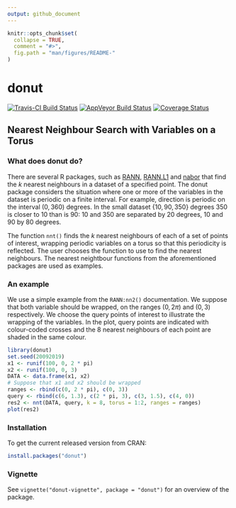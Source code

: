 ```yaml
---
output: github_document
---
```


<!-- README.md is generated from README.Rmd. Please edit that file -->

```r
knitr::opts_chunk$set(
  collapse = TRUE,
  comment = "#>",
  fig.path = "man/figures/README-"
)
```

# donut

[![Travis-CI Build Status](https://travis-ci.org/paulnorthrop/donut.svg?branch=master)](https://travis-ci.org/paulnorthrop/donut) 
[![AppVeyor Build Status](https://ci.appveyor.com/api/projects/status/github/paulnorthrop/donut?branch=master&svg=true)](https://ci.appveyor.com/project/paulnorthrop/donut)
[![Coverage Status](https://codecov.io/github/paulnorthrop/donut/coverage.svg?branch=master)](https://codecov.io/github/paulnorthrop/donut?branch=master)

## Nearest Neighbour Search with Variables on a Torus

### What does donut do?

There are several R packages, such as [RANN](https://cran.r-project.org/package=RANN), [RANN.L1](https://cran.r-project.org/package=RANN.L1) and [nabor](https://cran.r-project.org/package=nabor) that find the $k$ nearest neighbours in a dataset of a specified point.  The donut package considers the situation where one or more of the variables in the dataset is periodic on a finite interval.  For example, direction is periodic on the interval $(0, 360)$ degrees.  In the small dataset $\{10, 90, 350\}$ degrees 350 is closer to 10 than is 90: 10 and 350 are separated by 20 degrees, 10 and 90 by 80 degrees.

The function `nnt()` finds the $k$ nearest neighbours of each of a set of points of interest, wrapping periodic variables on a torus so that this periodicity is reflected. The user chooses the function to use to find the nearest neighbours.  The nearest neightbour functions from the aforementioned packages are used as examples.

### An example

We use a simple example from the `RANN:nn2()` documentation.  We suppose that both variable should be wrapped, on the ranges $(0, 2\pi)$ and $(0, 3)$ respectively.  We choose the query points of interest to illustrate the wrapping of the variables.  In the plot, query points are indicated with colour-coded crosses and the 8 nearest neighbours of each point are shaded in the same colour.

```r
library(donut)
set.seed(20092019)
x1 <- runif(100, 0, 2 * pi)
x2 <- runif(100, 0, 3)
DATA <- data.frame(x1, x2)
# Suppose that x1 and x2 should be wrapped
ranges <- rbind(c(0, 2 * pi), c(0, 3))
query <- rbind(c(6, 1.3), c(2 * pi, 3), c(3, 1.5), c(4, 0))
res2 <- nnt(DATA, query, k = 8, torus = 1:2, ranges = ranges)
plot(res2)
```

### Installation

To get the current released version from CRAN:

```r
install.packages("donut")
```

### Vignette

See `vignette("donut-vignette", package = "donut")` for an overview of the package.

